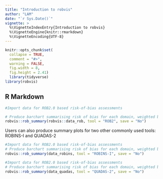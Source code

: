 ```yaml
---
title: "Introduction to robvis"
author: "LAM"
date: "`r Sys.Date()`"
vignette: >
  %\VignetteIndexEntry{Introduction to robvis}
  %\VignetteEngine{knitr::rmarkdown}
  %\VignetteEncoding{UTF-8}
---
```


```r
knitr::opts_chunk$set(
  collapse = TRUE,
  comment = "#>",
  warning = FALSE,
  fig.width = 8,
  fig.height = 2.41)
  library(tidyverse)
library(robvis)
```
## R Markdown



```r
#Import data for ROB2.0 based risk-of-bias assessments

# Produce barchart summarising risk of bias for each domain, weighted by study precision.
robvis::rob_summary(robvis::data_rob, tool = "ROB2", save = "No")
```

Users can also produce summary plots for two other commonly used tools: ROBINS-I and QUADAS-2

```r
#Import data for ROB2.0 based risk-of-bias assessments
# Produce barchart summarising risk of bias for each domain, weighted by study precision.
robvis::rob_summary(data_robins, tool = "ROBINS-I", save = "No")
```

```r
#Import data for ROB2.0 based risk-of-bias assessments
# Produce barchart summarising risk of bias for each domain, weighted by study precision.
robvis::rob_summary(data_quadas, tool = "QUADAS-2", save = "No")
```

